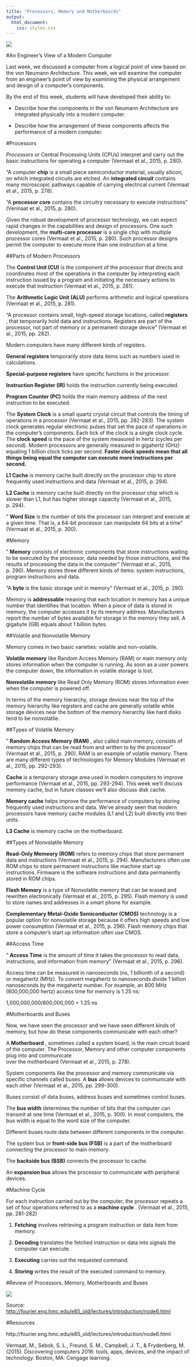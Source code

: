 ```yaml
---
title: "Processors, Memory and Motherboards"
output: 
  html_document:
    css: styles.css
---
```


![](logo.jpg)

#An Engineer's View of a Modern Computer

Last week, we discussed a computer from a logical point of view based on the von Neumann Architecture. This week, we will examine the computer from an engineer's point of view by examining the physical arrangement and design of a computer's components.

By the end of this week, students will have developed their ability to:

* Describe how the components in the von Neumann Architecture are integrated physically into a modern computer.

* Describe how the arrangement of these components affects the performance of a modern computer.

#Processors

_Processors_ or Central Processing Units (CPUs) interpret and carry out the basic instructions for operating a computer (Vermaat et al., 2015, p. 280).

"A computer __chip__ is a small piece semiconductor material, usually silicon, on which integrated circuits are etched. An __integrated circuit__ contains many microscopic pathways capable of carrying electrical current (Vermaat et al., 2015, p. 278).

"A __processor core__ contains the circuitry necessary to execute instructions" (Vermaat et al., 2015, p. 280).

Given the robust development of processor technology, we can expect rapid changes in the capabilities and design of processors. One such development, the __multi-core processor__ is a single chip with multiple processor cores (Vermaat et al., 2015, p. 280). Such processor designs permit the computer to execute more than one instruction at a time.

##Parts of Modern Processors

The __Control Unit (CU)__ is the component of the processor that directs and coordinates most of the operations in the computer by interpreting each instruction issued by a program and initiating the necessary actions to execute that instruction (Vermaat et al., 2015, p. 281).

The __Arithmetic Logic Unit (ALU)__ performs arithmetic and logical operations (Vermaat et al., 2015, p. 281).

"A processor contains small, high-speed storage locations, called __registers__ , that temporarily hold data and instructions. Registers are part of the processor, not part of memory or a permanent storage device" (Vermaat et al., 2015, pp. 282).

Modern computers have many different kinds of registers.

__General registers__ temporarily store data items such as numbers used in calculations.

__Special-purpose registers__ have specific functions in the processor. 

__Instruction Register (IR)__ holds the instruction currently being executed.

__Program Counter (PC)__ holds the main memory address of the next instruction to be executed.

The __System Clock__ is a small quartz crystal circuit that controls the timing of operations in a processor (Vermaat et al., 2015, pp. 282-283). The system clock generates regular electronic pulses that set the pace of operations in the computer's components. Each tick of the clock is a single clock cycle. The __clock speed__ is the pace of the system measured in hertz (cycles per second). Modern processors are generally measured in gigahertz (GHz) equaling 1 billion clock ticks per second. __Faster clock speeds mean that all things being equal the computer can execute more instructions per second.__

__L1 Cache__ is memory cache built directly on the processor chip to store frequently used instructions and data (Vermaat et al., 2015, p. 294).

__L2 Cache__ is memory cache built directly on the processor chip which is slower than L1, but has higher storage capacity (Vermaat et al., 2015, p. 294).

" __Word Size__ is the number of bits the processor can interpret and execute at a given time. That is, a 64-bit processor can manipulate 64 bits at a time" (Vermaat et al., 2015, p. 300).  

#Memory

" __Memory__ consists of electronic components that store instructions waiting to be executed by the processor, data needed by those instructions, and the results of processing the data in the computer" (Vermaat et al., 2015, p. 290). Memory stores three different kinds of items: system instructions, program instructions and data.

"A __byte__ is the basic storage unit in memory" (Vermaat et al., 2015, p. 290).

Memory is __addressable__ meaning that each location in memory has a unique number that identifies that location. When a piece of data is stored in memory, the computer accesses it by its memory address. Manufacturers report the number of bytes available for storage in the memory they sell. A gigabyte (GB) equals about 1 billion bytes. 

##Volatile and Nonvolatile Memory

Memory comes in two basic varieties: volatile and non-volatile.

__Volatile memory__ like Random Access Memory (RAM) or main memory only stores information when the computer is running. As soon as a user powers the computer down, the information in volatile storage is lost.

__Nonvolatile memory__ like Read Only Memory (ROM) stores information even when the computer is powered off. 

In terms of the memory hierarchy, storage devices near the top of the memory hierarchy like registers and cache are generally volatile while storage devices near the bottom of the memory hierarchy like hard disks tend to be nonvolatile.

##Types of Volatile Memory

" __Random Access Memory (RAM)__ , also called main memory, consists of memory chips that can be read from and written to by the processor" (Vermaat et al., 2015, p. 290). RAM is an example of volatile memory. There are many different types of technologies for Memory Modules (Vermaat et al., 2015, pp. 292-293).

__Cache__ is a temporary storage area used in modern computers to improve performance (Vermaat et al., 2015, pp. 293-294). This week we'll discuss memory cache, but in future classes we'll also discuss disk cache.

__Memory cache__ helps improve the performance of computers by storing frequently used instructions and data. We've already seen that modern processors have memory cache modules (L1 and L2) built directly into their units. 

__L3 Cache__ is memory cache on the motherboard.

##Types of Nonvolatile Memory

__Read-Only Memeory (ROM)__ refers to memory chips that store permanent data and instructions (Vermaat et al., 2015, p. 294). Manufacturers often use ROM chips to store permanent instructions like machine start up instructions. Firmware is the software instructions and data permanently stored in ROM chips.

__Flash Memory__ is a type of Nonvolatile memory that can be erased and rewritten electronically (Vermaat et al., 2015, p. 295). Flash memory is used to store names and addresses in a smart phone for example.

__Complementary Metal-Oxide Semiconductor (CMOS)__ technology is a popular option for nonvolatile storage because it offers high speeds and low power consumption (Vermaat et al., 2015, p. 296). Flash memory chips that store a computer's start up information often use CMOS.

##Access Time

" __Access Time__ is the amount of time it takes the processor to read data, instructions, and information from memory" (Vermaat et al., 2015, p. 296).

Access time can be measured in nanoseconds (ns, 1 billionth of a second) or megahertz (MHz).
To convert megahertz to nanoseconds divide 1 billion nanoseconds by the megahertz number. For example, an 800 MHz (800,000,000 hertz) access time for memory is 1.25 ns:

1,000,000,000/800,000,000 = 1.25 ns

#Motherboards and Buses

Now, we have seen the processor and we have seen different kinds of memory, but how do these components communicate with each other?

A __Motherboard__ , sometimes called a system board, is the main circuit board of the computer. The Processor, Memory and other computer components plug into and communicate   
over the motherboard (Vermaat et al., 2015, p. 278).

System components like the processor and memory communicate via specific channels called buses. A __bus__ allows devices to communicate with each other (Vermaat et al., 2015, pp. 299-300).

Buses consist of data buses, address buses and sometimes control buses. 

The __bus width__ determines the number of bits that the computer can transmit at one time (Vermaat et al., 2015, p. 300). In most computers, the bus width is equal to the word size of the computer.

Different buses route data between different components in the computer.

The system bus or __front-side bus (FSB)__ is a part of the motherboard connecting the processor to main memory.

The __backside bus (BSB)__ connects the processor to cache.

An __expansion bus__ allows the processor to communicate with peripheral devices.

#Machine Cycle

For each instruction carried out by the computer, the processor repeats a set of four operations referred to as a __machine cycle__ . (Vermaat et al., 2015, pp. 281-282)

1. __Fetching__ involves retrieving a program instruction or data item from memory.

2. __Decoding__ translates the fetched instruction or data into signals the computer can execute.

3. __Executing__ carries out the requested command.

4. __Storing__ writes the result of the executed command to memory.

#Review of Processors, Memory, Motherboards and Buses

![](cpu_mm_diagram.gif)

Source: <http://fourier.eng.hmc.edu/e85_old/lectures/introduction/node6.html>

#Resources

http://fourier.eng.hmc.edu/e85_old/lectures/introduction/node6.html

Vermaat, M., Sebok, S. L., Freund, S. M., Campbell, J. T., & Frydenberg, M. (2015). Discovering computers 2016: tools, apps, devices, and the impact of technology. Boston, MA: Cengage learning.